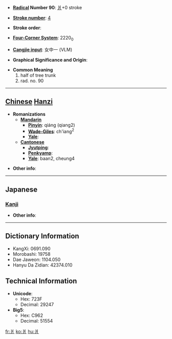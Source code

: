 * '''[[Wiktionary:Chinese radical index| Radical]] Number 90''': [[Wiktionary:Chinese radical index 爿|爿]]+0 stroke

* '''[[Wiktionary:Chinese total strokes index|Stroke number]]''': [[Wiktionary:Chinese total strokes index 4|4]]

* '''Stroke order''': 

* '''[[Wiktionary:Chinese four corner index|Four-Corner System]]''': 2220<sub>0</sub>

* '''[[Wiktionary:Chinese Cangjie index|Cangjie input]]''': 女中一 (VLM)

* '''Graphical Significance and Origin''': 

* '''Common Meaning'''
*#half of tree trunk
*# rad. no. 90


----

== [[Chinese]] [[Hanzi]] ==

* '''Romanizations'''
** '''[[Mandarin]]'''
*** '''[[Pinyin]]''': qiáng (qiang2)
*** '''[[Wade-Giles]]''': ch'iang<sup>2</sup>
*** '''[[Yale]]''': 
** '''[[Cantonese]]'''
*** '''[[Jyutping]]''':
*** '''[[Penkyamp]]''': 
*** '''[[Yale]]''': baan2, cheung4

* '''Other info''': 

----

==Japanese==
===[[Kanji]]===
{{kanji|on readings=[[しょう]] (shō)
|kun readings=[[だい]] (dai), [[きぎれ]] (kigire)
}}

* '''Other info''':  

----

== Dictionary Information ==

* KangXi: 0691.090
* Morobashi: 19758
* Dae Jaweon: 1104.050
* Hanyu Da Zidian: 42374.010

== Technical Information ==

* '''Unicode''':
** Hex: 723F
** Decimal: 29247
* '''Big5''':
** Hex: C962
** Decimal: 51554

[[fr:爿]]
[[ko:爿]]
[[hu:爿]]